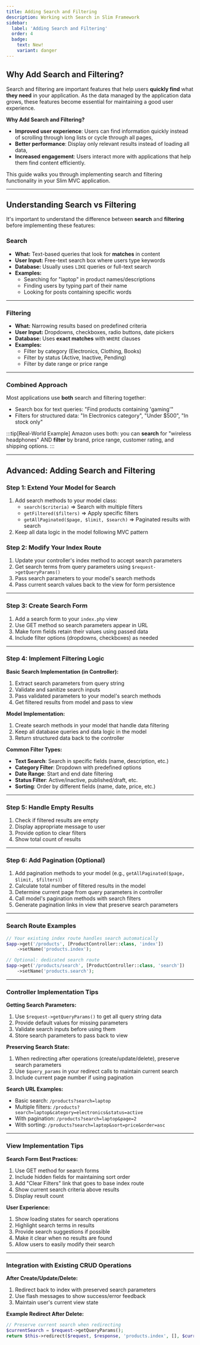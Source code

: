 ```yaml
---
title: Adding Search and Filtering 
description: Working with Search in Slim Framework
sidebar:
  label: 'Adding Search and Filtering'
  order: 4
  badge:
    text: New!
    variant: danger
---
```


## Why Add Search and Filtering?

Search and filtering are important features that help users **quickly find** what **they need** in your application. As the data managed by the application data grows, these features become essential for maintaining a good user experience.

**Why Add Search and Filtering?**
- **Improved user experience**: Users can find information quickly instead of scrolling through long lists or cycle through all pages,
- **Better performance**: Display only relevant results instead of loading all data,
- **Increased engagement**: Users interact more with applications that help them find content efficiently.

This guide walks you through implementing search and filtering functionality in your Slim MVC application.

---

## Understanding Search vs Filtering

It's important to understand the difference between **search** and **filtering** before implementing these features:

### Search
- **What:** Text-based queries that look for **matches** in content
- **User Input:** Free-text search box where users type keywords
- **Database:** Usually uses `LIKE` queries or full-text search
- **Examples:**
  - Searching for "laptop" in product names/descriptions
  - Finding users by typing part of their name
  - Looking for posts containing specific words

--- 

### Filtering
- **What:** Narrowing results based on predefined criteria
- **User Input:** Dropdowns, checkboxes, radio buttons, date pickers
- **Database:** Uses **exact matches** with `WHERE` clauses
- **Examples:**
  - Filter by category (Electronics, Clothing, Books)
  - Filter by status (Active, Inactive, Pending)
  - Filter by date range or price range

---

### Combined Approach
Most applications use **both** search and filtering together:
- Search box for text queries: "Find products containing 'gaming'"
- Filters for structured data: "In Electronics category", "Under $500", "In stock only"

:::tip[Real-World Example]
Amazon uses both: you can **search** for "wireless headphones" AND **filter** by brand, price range, customer rating, and shipping options.
:::

---

## Advanced: Adding Search and Filtering

### Step 1: Extend Your Model for Search

1. Add search methods to your model class:
   - `search($criteria)` => Search with multiple filters
   - `getFiltered($filters)` => Apply specific filters
   - `getAllPaginated($page, $limit, $search)` => Paginated results with search
2. Keep all data logic in the model following MVC pattern

### Step 2: Modify Your Index Route

1. Update your controller's index method to accept search parameters
2. Get search terms from query parameters using `$request->getQueryParams()`
3. Pass search parameters to your model's search methods
4. Pass current search values back to the view for form persistence

---

### Step 3: Create Search Form

1. Add a search form to your `index.php` view
2. Use GET method so search parameters appear in URL
3. Make form fields retain their values using passed data
4. Include filter options (dropdowns, checkboxes) as needed

--- 

### Step 4: Implement Filtering Logic

**Basic Search Implementation (in Controller):**
1. Extract search parameters from query string
2. Validate and sanitize search inputs
3. Pass validated parameters to your model's search methods
4. Get filtered results from model and pass to view

**Model Implementation:**
1. Create search methods in your model that handle data filtering
2. Keep all database queries and data logic in the model
3. Return structured data back to the controller

**Common Filter Types:**
- **Text Search**: Search in specific fields (name, description, etc.)
- **Category Filter**: Dropdown with predefined options
- **Date Range**: Start and end date filtering
- **Status Filter**: Active/inactive, published/draft, etc.
- **Sorting**: Order by different fields (name, date, price, etc.)

---

### Step 5: Handle Empty Results

1. Check if filtered results are empty
2. Display appropriate message to user
3. Provide option to clear filters
4. Show total count of results

---

### Step 6: Add Pagination (Optional)

1. Add pagination methods to your model (e.g., `getAllPaginated($page, $limit, $filters)`)
2. Calculate total number of filtered results in the model
3. Determine current page from query parameters in controller
4. Call model's pagination methods with search filters
5. Generate pagination links in view that preserve search parameters

---

### Search Route Examples

```php
// Your existing index route handles search automatically
$app->get('/products', [ProductController::class, 'index'])
    ->setName('products.index');

// Optional: dedicated search route
$app->get('/products/search', [ProductController::class, 'search'])
    ->setName('products.search');
```

---

### Controller Implementation Tips

**Getting Search Parameters:**
1. Use `$request->getQueryParams()` to get all query string data
2. Provide default values for missing parameters
3. Validate search inputs before using them
4. Store search parameters to pass back to view

**Preserving Search State:**
1. When redirecting after operations (create/update/delete), preserve search parameters
2. Use `$query_params` in your redirect calls to maintain current search
3. Include current page number if using pagination

**Search URL Examples:**
- Basic search: `/products?search=laptop`
- Multiple filters: `/products?search=laptop&category=electronics&status=active`
- With pagination: `/products?search=laptop&page=2`
- With sorting: `/products?search=laptop&sort=price&order=asc`

---

### View Implementation Tips

**Search Form Best Practices:**
1. Use GET method for search forms
2. Include hidden fields for maintaining sort order
3. Add "Clear Filters" link that goes to base index route
4. Show current search criteria above results
5. Display result count

**User Experience:**
1. Show loading states for search operations
2. Highlight search terms in results
3. Provide search suggestions if possible
4. Make it clear when no results are found
5. Allow users to easily modify their search

---

### Integration with Existing CRUD Operations

**After Create/Update/Delete:**
1. Redirect back to index with preserved search parameters
2. Use flash messages to show success/error feedback
3. Maintain user's current view state

**Example Redirect After Delete:**
```php
// Preserve current search when redirecting
$currentSearch = $request->getQueryParams();
return $this->redirect($request, $response, 'products.index', [], $currentSearch);
```
